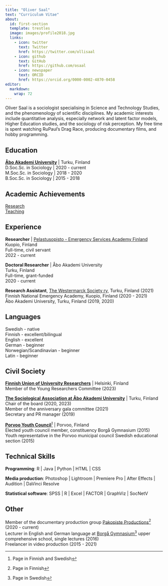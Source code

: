 ```yaml
---
title: "Oliver Saal"
text: "Curriculum Vitae"
about:
  id: first-section
  template: trestles
  image: images/profile2018.jpg
  links:
    - icon: twitter
      text: Twitter
      href: https://twitter.com/ollisaal
    - icon: github
      text: GitHub
      href: https://github.com/osaal
    - icon: newspaper
      text: ORCID
      href: https://orcid.org/0000-0002-4870-0458
editor: 
  markdown: 
    wrap: 72
---
```


::: {#first-section}
Oliver Saal is a sociologist specialising in Science and Technology
Studies, and the phenomenology of scientific disciplines. My academic
interests include quantitative analysis, especially network and latent
factor models, Higher Education studies, and the sociology of risk
perception. My free time is spent watching RuPaul's Drag Race, producing
documentary films, and hobby programming.

## Education

[**Åbo Akademi University**](https://abo.fi/en/) \| Turku, Finland <br/>
D.Soc.Sc. in Sociology \| 2020 - current <br/> M.Soc.Sc. in Sociology \|
2018 - 2020 <br/> B.Soc.Sc. in Sociology \| 2015 - 2018

## Academic Achievements

[Research](research.qmd) <br/> [Teaching](teaching.qmd)
:::

## Experience

**Researcher** \| [Pelastusopisto - Emergency Services Academy
Finland](https://pelastusopisto.fi/en/) <br/> Kuopio, Finland <br/>
Full-time, civil servant <br/> 2022 - current

**Doctoral Researcher** \| Åbo Akademi University <br/> Turku, Finland
<br/> Full-time, grant-funded <br/> 2020 - current

**Research Assistant**, [The Westermarck Society
ry](https://www.facebook.com/westermarckseura/), Turku, Finland (2021)
<br/> Finnish National Emergency Academy, Kuopio, Finland (2020 - 2021)
<br/> Åbo Akademi University, Turku, Finland (2019, 2020)

## Languages

Swedish - native <br/> Finnish - excellent/bilingual <br/> English -
excellent <br/> German - beginner <br/> Norwegian/Scandinavian -
beginner <br/> Latin - beginner

## Civil Society

[**Finnish Union of University
Researchers**](https://tieteentekijat.fi/en/home/) \| Helsinki, Finland
<br/> Member of the Young Researchers Committee (2023)

[**The Sociological Association at Åbo Akademi
University**](https://anomiabo.wixsite.com/anomi?lang=en) \| Turku,
Finland <br/> Chair of the board (2020, 2023) <br/> Member of the
anniversary gala committee (2021) <br/> Secretary and PR manager (2019)
<br/>

[**Porvoo Youth Council**](http://www.nuvaporvoo.fi/)[^1] \| Porvoo,
Finland <br/> Elected youth council member, constituency Borgå Gymnasium
(2015) <br/> Youth representative in the Porvoo municipal council
Swedish educational section (2015)

[^1]: Page in Finnish and Swedish

## Technical Skills

**Programming**: R \| Java \| Python \| HTML \| CSS

**Media production**: Photoshop \| Lightroom \| Premiere Pro \| After
Effects \| Audition \| DaVinci Resolve

**Statistical software**: SPSS \| R \| Excel \| FACTOR \| GraphViz \|
SocNetV

## Other

Member of the documentary production group [Pakopiste
Productions](https://www.facebook.com/profile.php?id=100088154507832)[^2]
(2020 - current) <br/> Lecturer in English and German language at [Borgå
Gymnasium](https://www.porvoo.fi/sv/fostran-och-utbildning/gymnasier-och-yrkesutbildning/borga-gymnasium/)[^3]
upper comprehensive school, single lectures (2016) <br/> Freelancer in
video production (2015 - 2021)

[^2]: Page in Finnish

[^3]: Page in Swedish
